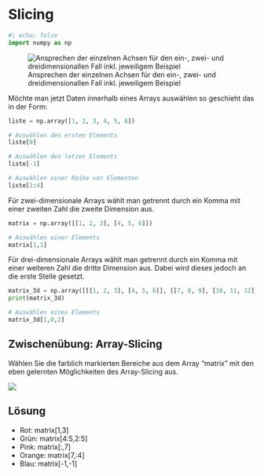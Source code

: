 # Slicing

```python
#| echo: false
import numpy as np
```

![Ansprechen der einzelnen Achsen für den ein-, zwei- und dreidimensionallen Fall inkl. jeweiligem Beispiel](/skript/00-bilder/slicing.svg){#fig-slicing fig-alt="AUswahl der jeweiligen Achsen für NumPy Arrays von verschiedener Dimension, dargestellt durch gestapelte Blöcke"}

Möchte man jetzt Daten innerhalb eines Arrays auswählen so geschieht das in der 
Form:

```python
liste = np.array([1, 2, 3, 4, 5, 6])
```

```python
# Auswählen des ersten Elements
liste[0]
```

```python
# Auswählen des letzen Elements
liste[-1]
```

```python
# Auswählen einer Reihe von Elementen
liste[1:4]
```

Für zwei-dimensionale Arrays wählt man getrennt durch ein Komma mit einer 
zweiten Zahl die zweite Dimension aus.

```python
matrix = np.array([[1, 2, 3], [4, 5, 6]])
```

```python
# Auswählen einer Elements
matrix[1,1]
```

Für drei-dimensionale Arrays wählt man getrennt durch ein Komma mit einer 
weiteren Zahl die dritte Dimension aus. Dabei wird dieses jedoch an die erste 
Stelle gesetzt. 

```python
matrix_3d = np.array([[[1, 2, 3], [4, 5, 6]], [[7, 8, 9], [10, 11, 12]]])
print(matrix_3d)
```

```python
# Auswählen eines Elements
matrix_3d[1,0,2]
```

::: {.callout-tip collapse="true"}

## Zwischenübung: Array-Slicing

Wählen Sie die farblich markierten Bereiche aus dem Array "matrix" mit den eben 
gelernten Möglichkeiten des Array-Slicing aus.

![](/skript/00-bilder/exercise_slicing.svg)

::: {.callout-caution icon="false" collapse="true"}

## Lösung

* Rot: matrix[1,3]
* Grün: matrix[4:5,2:5]
* Pink: matrix[:,7]
* Orange: matrix[7,:4]
* Blau: matrix[-1,-1]

:::

:::